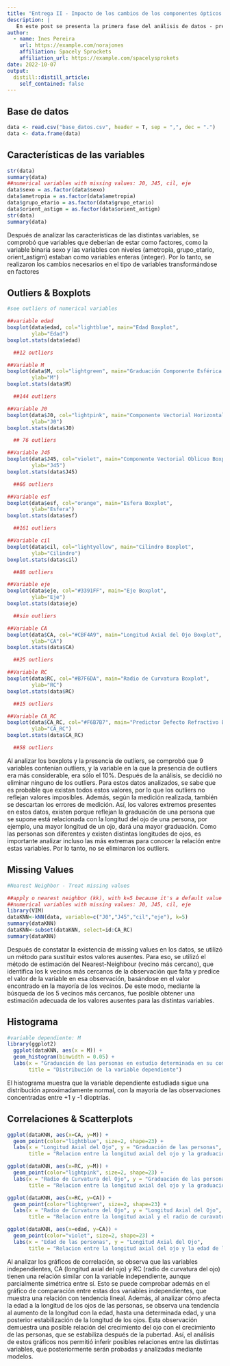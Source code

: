 ```yaml
---
title: "Entrega II - Impacto de los cambios de los componentes ópticos oculares en la refracción de los jóvenes"
description: |
   En este post se presenta la primera fase del análisis de datos - preparación de datos - en la que se analizan las características de las variables y se procesa el tratamiento de los datos. Además, se realiza un análisis gráfico de los datos.
author:
  - name: Ines Pereira
    url: https://example.com/norajones
    affiliation: Spacely Sprockets
    affiliation_url: https://example.com/spacelysprokets
date: 2022-10-07
output:
  distill::distill_article:
    self_contained: false
---
```


## Base de datos
```r
data <- read.csv("base_datos.csv", header = T, sep = ",", dec = ".")
data <- data.frame(data)
```

## Características de las variables
```r
str(data)
summary(data)
##numerical variables with missing values: J0, J45, cil, eje
data$sexo = as.factor(data$sexo)
data$ametropia = as.factor(data$ametropia)
data$grupo_etario = as.factor(data$grupo_etario)
data$orient_astigm = as.factor(data$orient_astigm)
str(data)
summary(data)
```

Después de analizar las características de las distintas variables, se comprobó que variables que deberían de estar como factores, como la variable binaria sexo y las variables con niveles (ametropia, grupo_etario, orient_astigm) estaban como variables enteras (integer). Por lo tanto, se realizaron los cambios necesarios en el tipo de variables transformándose en factores

## Outliers & Boxplots
```r
#see outliers of numerical variables

##variable edad
boxplot(data$edad, col="lightblue", main="Edad Boxplot",
        ylab="Edad")
boxplot.stats(data$edad)

  ##12 outliers

##Variable M
boxplot(data$M, col="lightgreen", main="Graduación Componente Esférica Boxplot",
        ylab="M")
boxplot.stats(data$M)

  ##144 outliers

##Variable J0
boxplot(data$J0, col="lightpink", main="Componente Vectorial Horizontal Boxplot",
        ylab="J0")
boxplot.stats(data$J0)

  ## 76 outliers

##Variable J45
boxplot(data$J45, col="violet", main="Componente Vectorial Oblicuo Boxplot",
        ylab="J45")
boxplot.stats(data$J45)

  ##66 outliers

##Variable esf
boxplot(data$esf, col="orange", main="Esfera Boxplot",
        ylab="Esfera")
boxplot.stats(data$esf)

  ##161 outliers

##Variable cil
boxplot(data$cil, col="lightyellow", main="Cilindro Boxplot",
        ylab="Cilindro")
boxplot.stats(data$cil)

  ##88 outliers 

##Variable eje
boxplot(data$eje, col="#3391FF", main="Eje Boxplot",
        ylab="Eje")
boxplot.stats(data$eje)

  ##sin outliers

##Variable CA
boxplot(data$CA, col="#CBF4A9", main="Longitud Axial del Ojo Boxplot",
        ylab="CA")
boxplot.stats(data$CA)

  ##25 outliers

##Variable RC
boxplot(data$RC, col="#B7F6DA", main="Radio de Curvatura Boxplot",
        ylab="RC")
boxplot.stats(data$RC)

  ##15 outliers

##Variable CA_RC
boxplot(data$CA_RC, col="#F6B7B7", main="Predictor Defecto Refractivo Boxplot",
        ylab="CA_RC")
boxplot.stats(data$CA_RC)

  ##58 outliers
```

Al analizar los boxplots y la presencia de outliers, se comprobó que 9 variables contenían outliers, y la variable en la que la presencia de outliers era más considerable, era sólo el 10%. Después de la análisis, se decidió no eliminar ninguno de los outliers. Para estos datos analizados, se sabe que es probable que existan todos estos valores, por lo que los outliers no reflejan valores imposibles. Además, según la medición realizada, también se descartan los errores de medición. Así, los valores extremos presentes en estos datos, existen porque reflejan la graduación de una persona que se supone está relacionada con la longitud del ojo de una persona, por ejemplo, una mayor longitud de un ojo, dará una mayor graduación. Como las personas son diferentes y existen distintas longitudes de ojos, es importante analizar incluso las más extremas para conocer la relación entre estas variables. Por lo tanto, no se eliminaron los outliers.

## Missing Values
```r
#Nearest Neighbor - Treat missing values

##apply o nearest neighbor (kk), with k=5 because it's a default value
##numerical variables with missing values: J0, J45, cil, eje
library(VIM)
dataKNN<-kNN(data, variable=c("J0","J45","cil","eje"), k=5)
summary(dataKNN)
dataKNN<-subset(dataKNN, select=id:CA_RC)
summary(dataKNN)
```

Después de constatar la existencia de missing values en los datos, se utilizó un método para sustituir estos valores ausentes. Para eso, se utilizó el método de estimación del Nearest-Neighbour (vecino más cercano), que identifica los k vecinos más cercanos de la observación que falta y predice el valor de la variable en esa observación, basándose en el valor encontrado en la mayoría de los vecinos. De este modo, mediante la búsqueda de los 5 vecinos más cercanos, fue posible obtener una estimación adecuada de los valores ausentes para las distintas variables.

## Histograma
```r
#variable dependiente: M
library(ggplot2)
  ggplot(dataKNN, aes(x = M)) +
  geom_histogram(binwidth = 0.05) +
  labs(x = "Graduación de las personas en estudio determinada en su componente esférica ", y = "Frecuencia",
       title = "Distribución de la variable dependiente")
```
El histograma muestra que la variable dependiente estudiada sigue una distribución aproximadamente normal, con la mayoría de las observaciones concentradas entre +1 y -1 dioptrías. 

## Correlaciones & Scatterplots
```r

ggplot(dataKNN, aes(x=CA, y=M)) +
  geom_point(color="lightblue", size=2, shape=23) + 
  labs(x = "Longitud Axial del Ojo", y = "Graduación de las personas",
       title = "Relacion entre la longitud axial del ojo y la graduación de las personas")

ggplot(dataKNN, aes(x=RC, y=M)) +
  geom_point(color="lightpink", size=2, shape=23) + 
  labs(x = "Radio de Curvatura del Ojo", y = "Graduación de las personas",
       title = "Relacion entre la longitud axial del ojo y la graduación de las personas")

ggplot(dataKNN, aes(x=RC, y=CA)) +
  geom_point(color="lightgreen", size=2, shape=23) + 
  labs(x = "Radio de Curvatura del Ojo", y = "Longitud Axial del Ojo",
       title = "Relacion entre la longitud axial y el radio de curavatura del ojo")

ggplot(dataKNN, aes(x=edad, y=CA)) +
  geom_point(color="violet", size=2, shape=23) + 
  labs(x = "Edad de las personas", y = "Longitud Axial del Ojo",
       title = "Relacion entre la longitud axial del ojo y la edad de las personas")
```

Al analizar los gráficos de correlación, se observa que las variables independientes, CA (longitud axial del ojo) y RC (radio de curvatura del ojo) tienen una relación similar con la variable independiente, aunque parcialmente simétrica entre sí. Esto se puede comprobar además en el gráfico de comparación entre estas dos variables independientes, que muestra una relación con tendencia lineal.
Además, al analizar cómo afecta la edad a la longitud de los ojos de las personas, se observa una tendencia al aumento de la longitud con la edad, hasta una determinada edad, y una posterior estabilización de la longitud de los ojos. Esta observación demuestra una posible relación del crecimiento del ojo con el crecimiento de las personas, que se estabiliza después de la pubertad. 
Así, el análisis de estos gráficos nos permitió inferir posibles relaciones entre las distintas variables, que posteriormente serán probadas y analizadas mediante modelos. 
